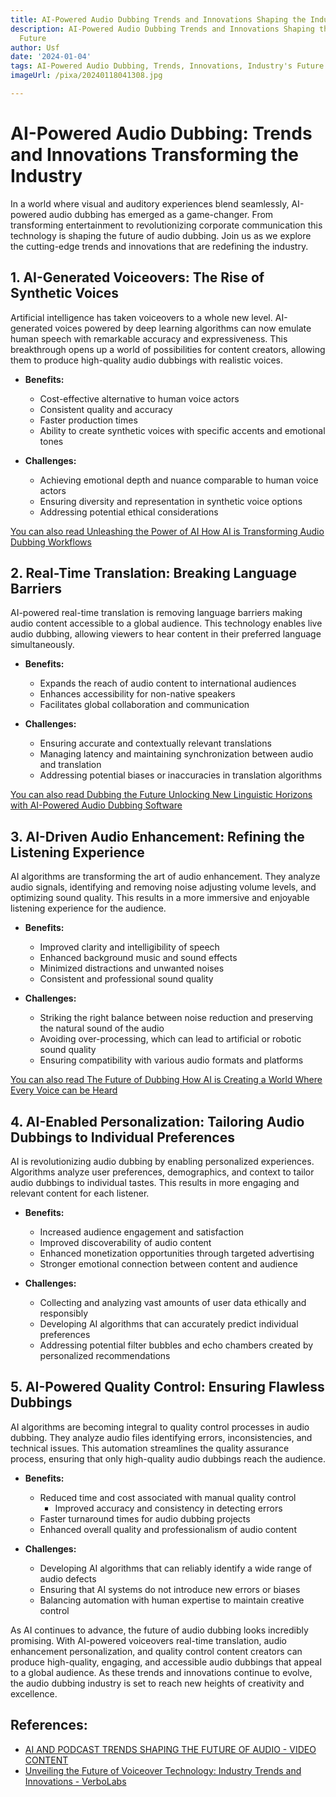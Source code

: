 ```yaml
---
title: AI-Powered Audio Dubbing Trends and Innovations Shaping the Industry's Future
description: AI-Powered Audio Dubbing Trends and Innovations Shaping the Industry's
  Future
author: Usf
date: '2024-01-04'
tags: AI-Powered Audio Dubbing, Trends, Innovations, Industry's Future
imageUrl: /pixa/20240118041308.jpg

---
```

# AI-Powered Audio Dubbing: Trends and Innovations Transforming the Industry

In a world where visual and auditory experiences blend seamlessly,  AI-powered audio dubbing  has emerged as a game-changer. From transforming entertainment to revolutionizing corporate communication this technology is shaping the  future of audio dubbing.  Join us as we explore the cutting-edge trends and innovations that are redefining  the industry.

##  1. AI-Generated Voiceovers: The Rise of  Synthetic Voices

Artificial intelligence has  taken voiceovers to a whole new level. AI-generated voices powered  by deep learning algorithms can now emulate human speech with remarkable accuracy and expressiveness. This breakthrough opens up a world of possibilities for content creators, allowing them to  produce  high-quality audio dubbings with realistic voices.

- **Benefits:**
  - Cost-effective  alternative to human voice actors
   - Consistent quality and accuracy
  - Faster  production  times
  - Ability to create synthetic voices with specific accents and  emotional tones

- **Challenges:**
  - Achieving emotional depth and  nuance comparable to human voice actors
  - Ensuring diversity and representation in synthetic voice options
  - Addressing potential ethical considerations

[You can also read Unleashing the Power of AI How AI  is Transforming  Audio Dubbing Workflows](Unleashing%20the%20Power%20of%20AI%20How%20AI%20is%20Transforming%20Audio%20Dubbing%20Workflows)


## 2. Real-Time Translation:  Breaking Language Barriers

AI-powered real-time translation is removing language barriers making audio content accessible to a global audience. This technology  enables live  audio dubbing, allowing viewers to hear content in their preferred language simultaneously.

- **Benefits:**
  -  Expands the  reach of audio content to international audiences
  - Enhances accessibility for non-native speakers
  - Facilitates global  collaboration and communication

- **Challenges:**
  - Ensuring accurate and contextually relevant translations
  - Managing  latency and maintaining synchronization between audio and translation
  - Addressing potential biases or inaccuracies in translation algorithms

[You can also read Dubbing the Future Unlocking New  Linguistic Horizons with AI-Powered Audio Dubbing Software](Dubbing%20the%20Future%20Unlocking%20New%20Linguistic%20Horizons%20with%20AI-Powered%20Audio%20Dubbing%20Software)


## 3. AI-Driven Audio Enhancement: Refining the Listening Experience

AI algorithms are transforming the art of audio enhancement. They analyze audio  signals, identifying and removing noise adjusting volume levels, and optimizing sound quality. This results in a more immersive and enjoyable  listening experience for the audience.

- **Benefits:**
  - Improved clarity and intelligibility of speech
  - Enhanced background music and sound  effects
  - Minimized distractions  and unwanted noises
  - Consistent and professional sound quality

- **Challenges:**
  - Striking the right balance between noise reduction and preserving the  natural sound of the audio
  - Avoiding over-processing, which can  lead to artificial or robotic sound quality
   - Ensuring compatibility with various audio formats and platforms

[You  can  also read The Future of Dubbing How AI is Creating a World Where Every Voice can be  Heard](The%20Future%20of%20Dubbing%20How%20AI%20is%20Creating%20a%20World%20Where%20Every%20Voice%20can%20be%20Heard)


##  4. AI-Enabled Personalization: Tailoring Audio Dubbings to Individual Preferences

AI  is revolutionizing audio dubbing by enabling  personalized experiences.  Algorithms  analyze user preferences, demographics, and  context to tailor  audio dubbings to individual tastes. This results in more  engaging and relevant content for each listener.

- **Benefits:**
  - Increased audience engagement and satisfaction
  - Improved discoverability of audio content
  - Enhanced monetization opportunities through targeted advertising
  - Stronger  emotional connection between content and audience

- **Challenges:**
  - Collecting and analyzing vast amounts of user data ethically and responsibly
   - Developing AI  algorithms  that can accurately predict  individual  preferences
  - Addressing potential filter bubbles and  echo chambers created  by personalized recommendations

## 5. AI-Powered Quality Control: Ensuring Flawless Dubbings

AI algorithms are becoming integral to quality control  processes in audio dubbing. They analyze audio files identifying errors, inconsistencies, and technical issues. This automation streamlines the quality assurance process,  ensuring  that only high-quality audio dubbings reach the  audience.

- **Benefits:**
  - Reduced time and cost associated with manual quality control
    - Improved accuracy and consistency  in detecting  errors
  - Faster turnaround times for audio dubbing projects
  - Enhanced overall quality and professionalism of  audio content

- **Challenges:**
  - Developing  AI algorithms that can reliably identify a wide range of audio defects
  - Ensuring that AI systems do not introduce  new  errors or biases
  - Balancing automation with human expertise to maintain creative  control

As AI continues to advance, the future of audio dubbing looks incredibly promising.  With AI-powered  voiceovers real-time translation, audio enhancement personalization, and quality control content creators  can produce high-quality, engaging, and accessible audio  dubbings that appeal to a  global audience.  As these trends and innovations continue to evolve, the audio dubbing industry is set to reach new heights of creativity and excellence.

## References:
- [AI AND PODCAST TRENDS SHAPING THE FUTURE OF AUDIO - VIDEO CONTENT](https://www.linkedin.com/pulse/ai-podcast-trends-shaping-future-audio-video-content)
- [Unveiling the Future of Voiceover Technology: Industry Trends and Innovations - VerboLabs](https://www.verbolabs.com/unveiling-the-future-of-voiceover-technology-industry-trends-and-innovations/)
